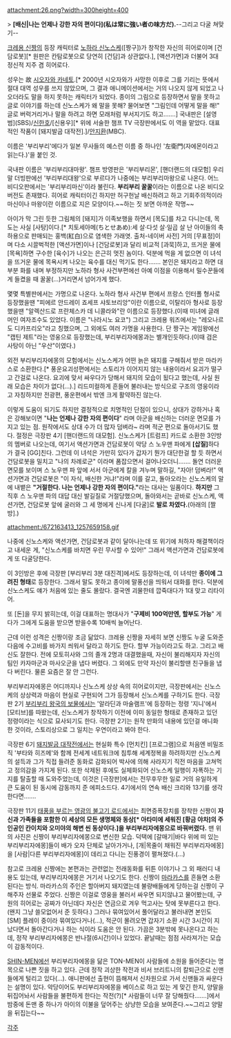 attachment:26.png?width=300height=400

> '''[배신|나는 언제나 강한 자의 편이다](私は常に強い者の味方だ).'''--그리고 다굴 쳐맞기--

[[크레용 신짱]]의 등장 캐릭터로 [[노하라 신노스케]]([짱구])가 창작한 자신의 히어로이며 [건담로봇][* 원판은 칸탐로봇으로 당연히 [건담]과 상관없다.], [액션가면]과 더불어 3대 정신적 지주 겸 히어로다.

성우는 故 [[시오자와 카네토]].[* 2000년 시오자와가 사망한 이후로 그를 기리는 뜻에서 절대 대역 성우를 쓰지 않았으며, 그 결과 애니메이션에서는 거의 나오지 않게 되었고 나오더라도 말을 하지 못하는 캐릭터가 되었다. 종이의 그림으로 등장하면서 말을 못하고 글로 이야기를 하는데 신노스케가 왜 말을 못해? 물어보면 "그림인데 어떻게 말을 해!" 글로 버럭거리거나 말을 하려고 하면 모래처럼 부서지기도 하고…….] 국내판은 [설영범](SBS)/[[신한호]]/[신용우][* 위에 서술한 챔프 TV 극장판에서도 이 역을 맡았다. 대표적인 작품이 [돼지발굽 대작전].]/[[안지환]](MBC).

이름은 '부리부리'에다가 일본 무사들의 예스런 이름 중 하나인 '左衛門(자에몬이라고 읽는다.)'을 붙인 것.

국내판 이름은 '부리부리대마왕'. 챔프 방영판은 '부리부리몬', [핸더랜드의 대모험] 우리말 더빙판에선 '부리부리대왕'으로 부르다가 나중에는 부리부리마왕으로 나온다. 어느 비디오판에서는 '부리부리마신'이라 불린다. '''부리부리 꿀꿀'''이라는 이름으로 나온 비디오 버전도 존재했다. 히어로 캐릭터이긴 하지만 허구헌날 배신하려고 하고 기회주의적이라 마신이나 마왕이란 이름으로 지은 모양이다.~~하는 짓 보면 아까운 작명~~

아이가 막 그린 듯한 그림체의 [돼지]가 이족보행을 하면서 [목도]를 차고 다니는데, 목도는 사실 [사탕]이다.[* 치토세아메(ちとせあめ):세 살·다섯 살·일곱 살 난 아이들의 축하용으로 판매되는 홍백(紅白)으로 염색한 가래엿. 출처-네이버 사전] 거의 [무표정]이며 다소 시끌벅적한 [액션가면]이나 [건담로봇]과 달리 비교적 [과묵]하고, 뜨거운 물에 [목욕]하면 구수한 [육수]가 나오는 은근히 멋진 놈이다. 덕분에 먹을 게 없으면 이 녀석을 뜨거운 물에 목욕시켜 나오는 육수를 대신 먹기도 한다……. 본인은 돼지라고 하면 대부분 화를 내며 부정하지만 노하라 형사 사건부편에선 아예 이점을 이용해서 밀수꾼들에게 들켰을 때 꿀꿀(...)거리면서 넘어가게 했다.

몇몇 특별판에서는 가명으로 나온다. 노하라 형사 사건부 편에서 프랑스 인터폴 형사로 등장했을땐 "피에르 안드레이 죠세프 샤토브리앙"이란 이름으로, 이탈리아 형사로 등장했을땐 "알렉산드로 프란체스카 데 니콜라와"란 이름으로 등장했다.(이때 미녀에 글래머인 여자조수도 있었다. 이름은 "나라시노 요코") 그리고 크레용 워즈에서는 "레오나르도 디카프리오"라고 칭했으며, 그 외에도 여러 가명을 사용한다. 단 짱구는 게임왕에선 "캡틴 제트"라는 영웅으로 등장했는데, 부리부리자에몽과는 별개인듯하다.(이때 검은 사탕이 아닌 "우산"이였다.)

외전 부리부리자에몽의 모험에서는 신노스케가 어떤 늙은 돼지를 구해줘서 받은 마라카스로 소환한다.[* 풍운요괴성편에서는 스토리가 이어지지 않는 내용이라서 요괴가 떨구고 간걸로 나온다. 요괴에 맞서 싸우다가 당해서 돼지의 모습이 됬다고 했는데, 사실 원래 모습은 차이가 없다(...).] 리드미컬하게 흔들어 불러내는 방식으로 구조의 영웅이라고 자칭하지만 전광편, 풍운편에서 밖엔 크게 활약하진 않는다. 

이렇게 도움이 되기도 하지만 결정적으로 치명적인 단점이 있으니, 상대가 강하거나 혹은 강해보이면 "'''나는 언제나 강한 자의 편이다'''" 라며 아군을 배신하는 더러운 면모를 가지고 있는 점. 원작에서도 상대 수가 더 많자 덤벼라~ 라며 적군 편으로 돌아서기도 했다. 절정은 극장판 4기 [핸더랜드의 대모험]. 신노스케가 [트럼프] 카드로 소환한 3인방의 멤버로 나오는데, 여기서 액션가면과 건담로봇이 악당 스 노우맨 파에게 '''[삽질]'''하다가 결국 [GG]친다. 그런데 이 녀석은 가만히 있다가 갑자기 뭔가 대단한걸 할 듯 하면서 건담로봇을 밀치고 "나의 차례로군" 이라며 폼잡으면서 걸어나오더니……. 돌연 더러운 면모를 보이며 스 노우맨 파 앞에 서서 아군에게 칼을 겨누며 말하길, "자아! 덤벼라!" 액션가면과 건담로봇은 "이 자식, 배신한 거냐!"라며 이를 갈고, 돌아오라는 신노스케의 말에 내뱉은 '''"거절한다. 나는 언제나 강한 자의 편이다."'''라는 대사는 일품이다. '''하지만''' 그 직후 스 노우맨 파의 대답 대신 발길질로 거절당했으며, 돌아와서는 곧바로 신노스케, 액션가면, 건담로봇 앞에 굴러와 그 세 명에게 신나게 [다굴]로 '''발로 차였다.'''(아래의 [짤방].)

attachment:/672163413_1257659158.gif

나중에 신노스케와 액션가면, 건담로봇과 같이 달아나는데 또 위기에 처하자 해결책이라고 내세운 게, "신노스케를 바치면 우린 무사할 수 있어!" 그래서 액션가면과 건담로봇에게 또 다굴당한다.

이 3인방은 후에 극장판 [부리부리 3분 대진격]에서도 등장하는데, 이 녀석만 '''종이에 그려진 형태'''로 등장한다. 그래서 말도 못하고 종이에 말풍선을 띄워서 대화를 한다. 덕분에 신노스케도 얘가 처음에 있는 줄도 몰랐다. 결국엔 괴물한테 깝죽대다가 1대 맞고 리타이어.

또 [돈]을 무지 밝히는데, 이걸 대표하는 명대사가 "'''구제비 100억만엔, 할부도 가능'''" 게다가 그에게 도움을 받으면 받을수록 10배씩 늘어난다. 

근데 이런 성격은 신짱이랑 조금 닮았다. 크레용 신짱을 자세히 보면 신짱도 누굴 도와준 다음에 수고비를 바가지 씌워서 달라고 하기도 한다. 할부 가능이라고도 하고. 그리고 배신도 잘한다. 전에 모토히사와 그의 졸개 2명과 대결했을때, 자신이 불리해지자 자신의 팀인 카자마군과 마사오군을 냅다 버렸다. 그 외에도 만약 자신이 불리할땐 친구들을 냅다 버린다. 물론 요즘은 잘 안 그런다.

부리부리자에몽은 어디까지나 신노스케 상상 속의 히어로이지만, 극장판에서는 신노스케의 상상력과 마음이 현실로 구현되어 그가 등장해서 신노스케를 구하기도 한다. 극장판 2기 [[부리부리 왕국의 보물]]에서는 '알라딘과 마술램프'에 등장하는 정령 '지니'에서 [모티브]를 따왔는데, 신노스케가 창작하기 이전에 이미 동일한 형태로 존재하고 있던 정령이라는 식으로 묘사되기도 한다. 극장판 2기는 원작 만화의 내용에 있던걸 애니화 한 것이라, 스토리상으로 그 일치는 우연이라고 봐야 한다. 

극장판 6기 [[돼지발굽 대작전]]에서는 현실화 특수 [먼치킨] [프로그램]으로 처음엔 비밀조직 '부타와 히즈메'와 함께 전세계 네트워크에 침투해 세계정복을 하려하지만 신노스케의 설득과 그가 직접 들려준 동화로 감화되어 박사에 의해 사라지기 직전 마음을 고쳐먹고 정의감을 가지게 된다. 또한 삭제된 후에도 실체화되어 신노스케 일행이 자폭하는 기지를 탈출할 때 도와주었는데, 이것은 [극장판]에서는 전무후무한 일로 거의 유일하게 큰 도움이 된 동시에 감동까지 준 에피소드다. 4기에서의 연속 배신 크리와 13기를 생각한다면…….

극장판 11기 [[태풍을 부르는 영광의 불고기 로드]]에서는 최면증폭장치를 장착한 신짱이 '''자신과 가족들을 포함한 이 세상의 모든 생명체와 동상[* 아타미에 세워진 [황금 야차]의 주인공인 칸이치와 오미야의 해변 씬 동상이다.]을 부리부리자에몽으로 바꿔버렸다.''' 맨 위의 사진은 신짱이 부리부리자에몽으로 변신한 모습. 덕택에 [갈매기|바다 위에 떠 있는 부리부리자에몽]들이 배가 오자 단체로 날아가거나, [개|목줄이 채워진 부리부리자에몽]을 [사람|다른 부리부리자에몽]이 데리고 다니는 진풍경이 펼쳐졌다.(…)

참고로 크레용 신짱에는 본편과는 관련없는 전래동화를 뒤튼 이야기나 그 외 패러디 내용도 있는데, 부리부리자에몽은 거기서 나오기도 한다. 신짱이 [[마라카스]]를 흔들면 소환된다는 방식. 마라카스의 주인은 할아버지 돼지였는데 불량배들에게 당하는걸 신짱이 구해주자 선물로 주었다. 신짱은 이걸로 영웅을 불러서 싸우면 되지않냐고 물어봤는데, 구원의 히어로는 공짜가 아닌데다 자신은 연금으로 겨우 먹고사는 탓에 못부른다고 한다.(왠지 그냥 쓸모없어서 준 듯하다.) 그러나 묶여있어서 풀어달라고 불러내면 본인도 [SM] 플레이 중이라 묶여있다거나(…), 적군이 몰려오면 갑자기 소환 시간 3시간이 지났다면서 돌아간다거나 하는 식이라 도움은 안 된다. 가끔은 3분밖에 못나온다고 하는데, 정작 부리부리자에몽은 반나절(6시간)이나 있었다. 끝날때는 점점 사라져가는 모습이 감동적이다.

[[SHIN-MEN]]에선 부리부리자에몽을 닮은 TON-MEN이 사람들에 소원을 들어준다는 명목으로 나쁜 짓을 하고 있다. 근데 정작 괴상한 작전과 비서 브리트니의 칼퇴근으로 신맨들에게 털리고 있다(…). 애니판에선 출현이 뜸해져서 신차원으로 가서 신맨들과 싸운다는 설명이 있다. 악당이어도 부리부리자에몽을 베이스로 하고 있는 게 맞긴 한지, 양말을 뒤집어놔서 사람들을 불편하게 한다는 작전(?)[* 사람들이 너무 잘 당해줬다…….]에서 밤중에 돈맨 중 하나가 아이의 이불을 덮어주는 상냥한 모습을 보여준다.~~그리고 양말을 뒤집는다~~

[[각주]]
